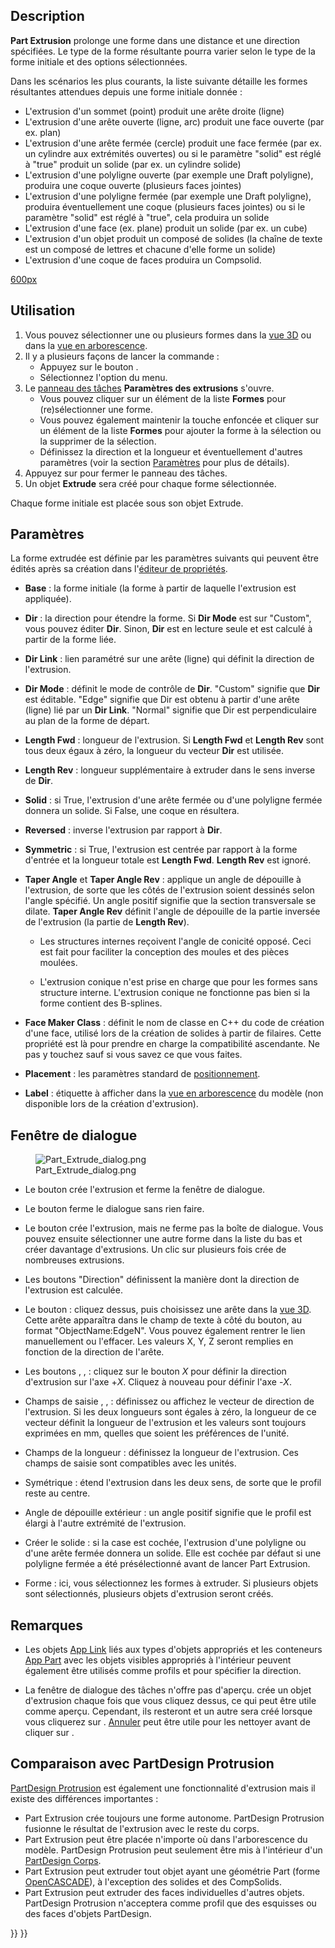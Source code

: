 <languages/>
{{Docnav/fr
|[[Part_Builder/fr|Générateur de formes]]
|[[Part_Revolve/fr|Révolution]]
|[[Part_Workbench/fr|Atelier Part]]
|IconL=Part_Builder.svg
|IconR=Part_Revolve.svg
|IconC=Workbench_Part.svg
}}

{{GuiCommand/fr
|Name=Part Extrude
|Name/fr=Part Extrusion
|MenuLocation=Part → Extruder...
|Workbenches=[[Part_Workbench/fr|Part]]
|SeeAlso=[[Draft_Trimex/fr|Draft Ajuster ou prolonger]], [[PartDesign_Pad/fr|PartDesign Protrusion]]
}}

== Description ==

'''Part Extrusion''' prolonge une forme dans une distance et une direction spécifiées. Le type de la forme résultante pourra varier selon le type de la forme initiale et des options sélectionnées.

Dans les scénarios les plus courants, la liste suivante détaille les formes résultantes attendues depuis une forme initiale donnée :
* L'extrusion d'un sommet (point) produit une arête droite (ligne)
* L'extrusion d'une arête ouverte (ligne, arc) produit une face ouverte (par ex. plan)
* L'extrusion d'une arête fermée (cercle) produit une face fermée (par ex. un cylindre aux extrémités ouvertes) ou si le paramètre "solid" est réglé à "true" produit un solide (par ex. un cylindre solide)
* L'extrusion d'une polyligne ouverte (par exemple une Draft polyligne), produira une coque ouverte (plusieurs faces jointes)
* L'extrusion d'une polyligne fermée (par exemple une Draft polyligne), produira éventuellement une coque (plusieurs faces jointes) ou si le paramètre "solid" est réglé à "true", cela produira un solide
* L'extrusion d'une face (ex. plane) produit un solide (par ex. un cube)
* L'extrusion d'un objet {{Button|[[File:Draft_ShapeString.svg|16px]] [[Draft_ShapeString/fr|Forme à partir d'un texte]]}}  produit un composé de solides (la chaîne de texte est un composé de lettres et chacune d'elle forme un solide)
* L'extrusion d'une coque de faces produira un Compsolid.

[[image:Part_Extrude_demo.png|600px]]
{{Caption|Exemples d'extrusion}}

<span id="Usage"></span>
==Utilisation==

# Vous pouvez sélectionner une ou plusieurs formes dans la [[3D_view/fr|vue 3D]] ou dans la [[Tree_view/fr|vue en arborescence]].
# Il y a plusieurs façons de lancer la commande :
#* Appuyez sur le bouton {{Button|[[Image:Part_Extrude.svg|16px]] [[Part_Extrude/fr|Extruder...]]}}.
#* Sélectionnez l'option {{MenuCommand|Part → [[Image:Part_Extrude.svg|16px]] Extruder...}} du menu.
# Le [[Task_panel/fr|panneau des tâches]] '''Paramètres des extrusions''' s'ouvre.
#* Vous pouvez cliquer sur un élément de la liste '''Formes''' pour (re)sélectionner une forme.
#* Vous pouvez également maintenir la touche {{KEY|Ctrl}} enfoncée et cliquer sur un élément de la liste '''Formes''' pour ajouter la forme à la sélection ou la supprimer de la sélection.
#* Définissez la direction et la longueur et éventuellement d'autres paramètres (voir la section [[#Paramètres|Paramètres]] pour plus de détails).
# Appuyez sur {{Button|OK}} pour fermer le panneau des tâches.
# Un objet '''Extrude''' sera créé pour chaque forme sélectionnée.

Chaque forme initiale est placée sous son objet Extrude.

<span id="Parameters"></span>
== Paramètres ==

La forme extrudée est définie par les paramètres suivants qui peuvent être édités après sa création dans l'[[Property_editor/fr|éditeur de propriétés]].  

*'''Base''' : la forme initiale (la forme à partir de laquelle l'extrusion est appliquée).

*'''Dir''' : la direction pour étendre la forme. Si '''Dir Mode''' est sur "Custom", vous pouvez éditer '''Dir'''. Sinon, '''Dir''' est en lecture seule et est calculé à partir de la forme liée.

*'''Dir Link''' : lien paramétré sur une arête (ligne) qui définit la direction de l'extrusion.

*'''Dir Mode''' : définit le mode de contrôle de '''Dir'''. "Custom" signifie que '''Dir''' est éditable. "Edge" signifie que Dir est obtenu à partir d'une arête (ligne) lié par un '''Dir Link'''. "Normal" signifie que Dir est perpendiculaire au plan de la forme de départ.

*'''Length Fwd''' : longueur de l'extrusion. Si '''Length Fwd''' et '''Length Rev''' sont tous deux égaux à zéro, la longueur du vecteur '''Dir''' est utilisée.

*'''Length Rev''' : longueur supplémentaire à extruder dans le sens inverse de '''Dir'''.

*'''Solid''' : si True, l'extrusion d'une arête fermée ou d'une polyligne fermée donnera un solide. Si False, une coque en résultera.

*'''Reversed''' : inverse l'extrusion par rapport à '''Dir'''.

*'''Symmetric''' : si True, l'extrusion est centrée par rapport à la forme d'entrée et la longueur totale est '''Length Fwd'''. '''Length Rev''' est ignoré.

*'''Taper Angle''' et '''Taper Angle Rev''' : applique un angle de dépouille à l'extrusion, de sorte que les côtés de l'extrusion soient dessinés selon l'angle spécifié. Un angle positif signifie que la section transversale se dilate. '''Taper Angle Rev''' définit l'angle de dépouille de la partie inversée de l'extrusion (la partie de '''Length Rev''').
** {{Version/fr|0.20}} Les structures internes reçoivent l'angle de conicité opposé. Ceci est fait pour faciliter la conception des moules et des pièces moulées.
** {{VersionMinus/fr|0.19}} L'extrusion conique n'est prise en charge que pour les formes sans structure interne. L'extrusion conique ne fonctionne pas bien si la forme contient des B-splines. 

*'''Face Maker Class''' : définit le nom de classe en C++ du code de création d'une face, utilisé lors de la création de solides à partir de filaires. Cette propriété est là pour prendre en charge la compatibilité ascendante. Ne pas y touchez sauf si vous savez ce que vous faites.

* '''Placement''' : les paramètres standard de [[Placement/fr|positionnement]].

*'''Label''' : étiquette à afficher dans la [[Tree_view/fr|vue en arborescence]] du modèle (non disponible lors de la création d'extrusion).

<span id="Task_dialog"></span>
== Fenêtre de dialogue ==

[[Image:Part_Extrude_dialog.png|thumb|right]]

* Le bouton {{Button|OK}} crée l'extrusion et ferme la fenêtre de dialogue.

* Le bouton {{Button|Fermer}} ferme le dialogue sans rien faire.

* Le bouton {{Button|Appliquer}} crée l'extrusion, mais ne ferme pas la boîte de dialogue. Vous pouvez ensuite sélectionner une autre forme dans la liste du bas et créer davantage d'extrusions. Un clic sur {{Button|Appliquer}} plusieurs fois crée de nombreuses extrusions.

* Les boutons "Direction" définissent la manière dont la direction de l'extrusion est calculée. 

* Le bouton {{Button|Sélectionner}} : cliquez dessus, puis choisissez une arête dans la [[3D_view/fr|vue 3D]]. Cette arête apparaîtra dans le champ de texte à côté du bouton, au format "ObjectName:EdgeN". Vous pouvez également rentrer le lien manuellement ou l'effacer. Les valeurs X, Y, Z seront remplies en fonction de la direction de l'arête.

* Les boutons {{Button|X}}, {{Button|Y}}, {{Button|Z}} : cliquez sur le bouton ''X'' pour définir la direction d'extrusion sur l'axe +''X''. Cliquez à nouveau pour définir l'axe -''X''. 

* Champs de saisie {{Button|X}}, {{Button|Y}}, {{Button|Z}} : définissez ou affichez le vecteur de direction de l'extrusion. Si les deux longueurs sont égales à zéro, la longueur de ce vecteur définit la longueur de l'extrusion et les valeurs sont toujours exprimées en mm, quelles que soient les préférences de l'unité.

* Champs de la longueur : définissez la longueur de l'extrusion. Ces champs de saisie sont compatibles avec les unités.

* Symétrique : étend l'extrusion dans les deux sens, de sorte que le profil reste au centre.

* Angle de dépouille extérieur : un angle positif signifie que le profil est élargi à l'autre extrémité de l'extrusion.

* Créer le solide : si la case est cochée, l'extrusion d'une polyligne ou d'une arête fermée donnera un solide. Elle est cochée par défaut si une polyligne fermée a été présélectionné avant de lancer Part Extrusion.

* Forme : ici, vous sélectionnez les formes à extruder. Si plusieurs objets sont sélectionnés, plusieurs objets d'extrusion seront créés.

<span id="Notes"></span>
== Remarques ==

* Les objets [[App_Link/fr|App Link]] liés aux types d'objets appropriés et les conteneurs [[App_Part/fr|App Part]] avec les objets visibles appropriés à l'intérieur peuvent également être utilisés comme profils et pour spécifier la direction. {{Version/fr|0.20}}

* La fenêtre de dialogue des tâches n'offre pas d'aperçu. {{Button|Appliquer}} crée un objet d'extrusion chaque fois que vous cliquez dessus, ce qui peut être utile comme aperçu. Cependant, ils resteront et un autre sera créé lorsque vous cliquerez sur {{Button|OK}}. [[Std_Undo/fr|Annuler]] peut être utile pour les nettoyer avant de cliquer sur {{Button|OK}}.

<span id="Comparison_with_PartDesign_Pad"></span>
== Comparaison avec PartDesign Protrusion ==

[[PartDesign_Pad/fr|PartDesign Protrusion]] est également une fonctionnalité d'extrusion mais il existe des différences importantes :

* Part Extrusion crée toujours une forme autonome. PartDesign Protrusion fusionne le résultat de l'extrusion avec le reste du corps.
* Part Extrusion peut être placée n'importe où dans l'arborescence du modèle. PartDesign Protrusion peut seulement être mis à l'intérieur d'un [[PartDesign_Body/fr|PartDesign Corps]].
* Part Extrusion peut extruder tout objet ayant une géométrie Part (forme [[OpenCASCADE/fr|OpenCASCADE]]), à l'exception des solides et des CompSolids.
* Part Extrusion peut extruder des faces individuelles d'autres objets. PartDesign Protrusion n'acceptera comme profil que des esquisses ou des faces d'objets PartDesign.


{{Docnav/fr
|[[Part_Builder/fr|Générateur de formes]]
|[[Part_Revolve/fr|Révolution]]
|[[Part_Workbench/fr|Atelier Part]]
|IconL=Part_Builder.svg
|IconR=Part_Revolve.svg
|IconC=Workbench_Part.svg
}}

{{Part_Tools_navi{{#translation:}}}}
{{Userdocnavi{{#translation:}}}}